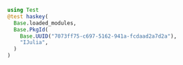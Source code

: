 ```julia
using Test
@test haskey(
  Base.loaded_modules,
  Base.PkgId(
    Base.UUID("7073ff75-c697-5162-941a-fcdaad2a7d2a"),
    "IJulia",
  )
)
```